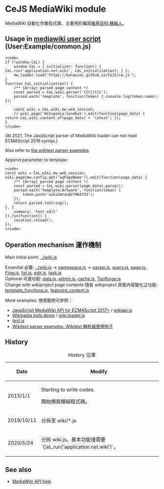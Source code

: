 ﻿<!-- The first line is blank due to BOM -->
= CeJS MediaWiki module =
MediaWiki 自動化作業程式庫，主要用於編寫[[維基百科:機器人]]。


== Usage in [https://www.mediawiki.org/wiki/Manual:Interface/JavaScript mediawiki user script] (User:Example/common.js) ==
<pre><code>
if (!window.CeL) {
	window.CeL = { initializer: function() { CeL.run('application.net.wiki', CeL_initialization); } };
	mw.loader.load('https://kanasimi.github.io/CeJS/ce.js');
}
function CeL_initialization() {
	/** {Array} parsed page content */
	const parsed = CeL.wiki.parser('{{tl|t}}');
	parsed.each('template', function(token) { console.log(token.name); });

	const wiki = CeL.wiki.mw_web_session;
	// wiki.page('Wikipedia:Sandbox').edit(function(page_data) { return CeL.wiki.content_of(page_data) + '\ntest'; });
}
</code></pre>
(At 2021, The JavaScript parser of MediaWiki loader can not read ECMAScript 2016 syntax.)

Also refer to [https://kanasimi.github.io/CeJS/_test%20suite/wikitext_parser.html the wikitext parser examples].

; Append parameter to template:
<pre><code>
const wiki = CeL.wiki.mw_web_session;
wiki.page(mw.config.get('wgPageName')).edit(function(page_data) {
	/** {Array} parsed page content */
	const parsed = CeL.wiki.parser(page_data).parse();
	parsed.each('Template:Artwork', function(token) {
		token.push('wikidata=Q27964733');
	});
	return parsed.toString();
}, {
	summary: 'test edit'
}).run(function() {
	location.reload();
});
</code></pre>

== Operation mechanism 運作機制 ==
Main initial point: [[../wiki.js]]

; Essential 必要: [[../wiki.js]] → [[namespace.js]] → [[parser.js]], [[query.js]], [[page.js]], [[Flow.js]], [[list.js]], [[edit.js]], [[task.js]]
; Optional 可選功能: [[data.js]], [[admin.js]], [[cache.js]], [[Toolforge.js]]
; Change with wikiproject page contents 隨各 wikiproject 頁面內容變化之功能: [[template_functions.js]], [[featured_content.js]]

More examples: 使用範例可參照：
<!--
const util = require('util'); new util.promisify(CeL.wiki)(...)
-->
* [https://github.com/kanasimi/wikiapi JavaScript MediaWiki API for ECMAScript 2017+] / [https://github.com/kanasimi/wikiapi/blob/master/wikiapi.js wikiapi.js]
* [https://github.com/kanasimi/wikibot Wikipedia bots demo] / [https://github.com/kanasimi/wikibot/blob/master/wiki%20loader.js wiki loader.js]
* [[/_test suite/test.js|test.js]]
* [https://kanasimi.github.io/CeJS/_test%20suite/wikitext_parser.html Wikitext parser examples. Wikitext 解析器使用例子]


== History ==
{| class="wikitable"
|+ History 沿革
! Date !! Modify
|-
| 2015/1/1 || Starting to write codes.

開始撰寫模組程式碼。
|-
| 2019/10/11 || 分拆至 wiki/*.js
|-
| 2020/5/24 || 分拆 wiki.js。基本功能僅需要 `CeL.run('application.net.wiki')`。
|}


== See also ==
* [https://www.mediawiki.org/w/api.php MediaWiki API help]
